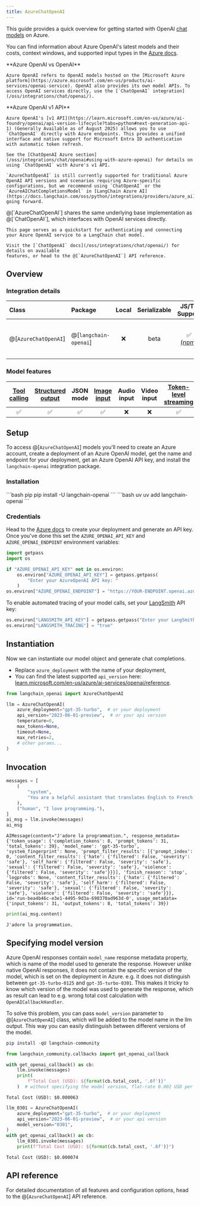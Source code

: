 ```yaml
---
title: AzureChatOpenAI
---
```


This guide provides a quick overview for getting started with OpenAI [chat models](/oss/langchain/models) on Azure.

You can find information about Azure OpenAI's latest models and their costs, context windows, and supported input types in the [Azure docs](https://learn.microsoft.com/en-us/azure/ai-services/openai/concepts/models).

<Info>
    **Azure OpenAI vs OpenAI**

    Azure OpenAI refers to OpenAI models hosted on the [Microsoft Azure platform](https://azure.microsoft.com/en-us/products/ai-services/openai-service). OpenAI also provides its own model APIs. To access OpenAI services directly, use the [`ChatOpenAI` integration](/oss/integrations/chat/openai/).
</Info>

<Info>
    **Azure OpenAI v1 API**

    Azure OpenAI's [v1 API](https://learn.microsoft.com/en-us/azure/ai-foundry/openai/api-version-lifecycle?tabs=python#next-generation-api-1) (Generally Available as of August 2025) allows you to use `ChatOpenAI` directly with Azure endpoints. This provides a unified interface and native support for Microsoft Entra ID authentication with automatic token refresh.

    See the [ChatOpenAI Azure section](/oss/integrations/chat/openai#using-with-azure-openai) for details on using `ChatOpenAI` with Azure's v1 API.

    `AzureChatOpenAI` is still currently supported for traditional Azure OpenAI API versions and scenarios requiring Azure-specific configurations, but we recommend using `ChatOpenAI` or the `AzureAIChatCompletionsModel` in [LangChain Azure AI](https://docs.langchain.com/oss/python/integrations/providers/azure_ai) going forward.
</Info>

<Note>
    @[`AzureChatOpenAI`] shares the same underlying base implementation as @[`ChatOpenAI`],
    which interfaces with OpenAI services directly.

    This page serves as a quickstart for authenticating and connecting your Azure OpenAI service to a LangChain chat model.

    Visit the [`ChatOpenAI` docs](/oss/integrations/chat/openai/) for details on available
    features, or head to the @[`AzureChatOpenAI`] API reference.
</Note>

## Overview

### Integration details

| Class | Package | <Tooltip tip="Can run on local hardware" cta="Learn more" href="/oss/langchain/models#local-models">Local</Tooltip> | Serializable | JS/TS Support | Downloads | Latest Version |
| :--- | :--- | :---: | :---: |  :---: | :---: | :---: |
| @[`AzureChatOpenAI`] | @[`langchain-openai`] | ❌ | beta | ✅ [(npm)](https://js.langchain.com/docs/integrations/chat/openai) | <a href="https://pypi.org/project/langchain-openai/" target="_blank"><img src="https://static.pepy.tech/badge/langchain-openai/month" alt="Downloads per month" noZoom height="100" class="rounded" /></a> | <a href="https://pypi.org/project/langchain-openai/" target="_blank"><img src="https://img.shields.io/pypi/v/langchain-openai?style=flat-square&label=%20&color=orange" alt="PyPI - Latest version" noZoom height="100" class="rounded" /></a> |

### Model features

| [Tool calling](/oss/langchain/tools) | [Structured output](/oss/langchain/structured-output) | JSON mode | [Image input](/oss/langchain/messages#multimodal) | Audio input | Video input | [Token-level streaming](/oss/langchain/streaming/) | Native async | [Token usage](/oss/langchain/models#token-usage) | [Logprobs](/oss/langchain/models#log-probabilities) |
| :---: | :---: | :---: | :---: |  :---: | :---: | :---: | :---: | :---: | :---: |
| ✅ | ✅ | ✅ | ✅ | ❌ | ❌ | ✅ | ✅ | ✅ | ✅ |

## Setup

To access @[`AzureChatOpenAI`] models you'll need to create an Azure account, create a deployment of an Azure OpenAI model, get the name and endpoint for your deployment, get an Azure OpenAI API key, and install the `langchain-openai` integration package.

### Installation

<CodeGroup>
    ```bash pip
    pip install -U langchain-openai
    ```
    ```bash uv
    uv add langchain-openai
    ```
</CodeGroup>

### Credentials

Head to the [Azure docs](https://learn.microsoft.com/en-us/azure/ai-services/openai/chatgpt-quickstart?tabs=command-line%2Cpython-new&pivots=programming-language-python) to create your deployment and generate an API key. Once you've done this set the `AZURE_OPENAI_API_KEY` and `AZURE_OPENAI_ENDPOINT` environment variables:

```python
import getpass
import os

if "AZURE_OPENAI_API_KEY" not in os.environ:
    os.environ["AZURE_OPENAI_API_KEY"] = getpass.getpass(
        "Enter your AzureOpenAI API key: "
    )
os.environ["AZURE_OPENAI_ENDPOINT"] = "https://YOUR-ENDPOINT.openai.azure.com/"
```

To enable automated tracing of your model calls, set your [LangSmith](https://docs.smith.langchain.com/) API key:

```python
os.environ["LANGSMITH_API_KEY"] = getpass.getpass("Enter your LangSmith API key: ")
os.environ["LANGSMITH_TRACING"] = "true"
```

## Instantiation

Now we can instantiate our model object and generate chat completions.

- Replace `azure_deployment` with the name of your deployment,
- You can find the latest supported `api_version` here: [learn.microsoft.com/en-us/azure/ai-services/openai/reference](https://learn.microsoft.com/en-us/azure/ai-services/openai/reference).

```python
from langchain_openai import AzureChatOpenAI

llm = AzureChatOpenAI(
    azure_deployment="gpt-35-turbo",  # or your deployment
    api_version="2023-06-01-preview",  # or your api version
    temperature=0,
    max_tokens=None,
    timeout=None,
    max_retries=2,
    # other params...
)
```

## Invocation

```python
messages = [
    (
        "system",
        "You are a helpful assistant that translates English to French. Translate the user sentence.",
    ),
    ("human", "I love programming."),
]
ai_msg = llm.invoke(messages)
ai_msg
```

```output
AIMessage(content="J'adore la programmation.", response_metadata={'token_usage': {'completion_tokens': 8, 'prompt_tokens': 31, 'total_tokens': 39}, 'model_name': 'gpt-35-turbo', 'system_fingerprint': None, 'prompt_filter_results': [{'prompt_index': 0, 'content_filter_results': {'hate': {'filtered': False, 'severity': 'safe'}, 'self_harm': {'filtered': False, 'severity': 'safe'}, 'sexual': {'filtered': False, 'severity': 'safe'}, 'violence': {'filtered': False, 'severity': 'safe'}}}], 'finish_reason': 'stop', 'logprobs': None, 'content_filter_results': {'hate': {'filtered': False, 'severity': 'safe'}, 'self_harm': {'filtered': False, 'severity': 'safe'}, 'sexual': {'filtered': False, 'severity': 'safe'}, 'violence': {'filtered': False, 'severity': 'safe'}}}, id='run-bea4b46c-e3e1-4495-9d3a-698370ad963d-0', usage_metadata={'input_tokens': 31, 'output_tokens': 8, 'total_tokens': 39})
```

```python
print(ai_msg.content)
```

```output
J'adore la programmation.
```

## Specifying model version

Azure OpenAI responses contain `model_name` response metadata property, which is name of the model used to generate the response. However unlike native OpenAI responses, it does not contain the specific version of the model, which is set on the deployment in Azure. e.g. it does not distinguish between `gpt-35-turbo-0125` and `gpt-35-turbo-0301`. This makes it tricky to know which version of the model was used to generate the response, which as result can lead to e.g. wrong total cost calculation with `OpenAICallbackHandler`.

To solve this problem, you can pass `model_version` parameter to @[`AzureChatOpenAI`] class, which will be added to the model name in the llm output. This way you can easily distinguish between different versions of the model.

```python
pip install -qU langchain-community
```

```python
from langchain_community.callbacks import get_openai_callback

with get_openai_callback() as cb:
    llm.invoke(messages)
    print(
        f"Total Cost (USD): ${format(cb.total_cost, '.6f')}"
    )  # without specifying the model version, flat-rate 0.002 USD per 1k input and output tokens is used
```

```output
Total Cost (USD): $0.000063
```

```python
llm_0301 = AzureChatOpenAI(
    azure_deployment="gpt-35-turbo",  # or your deployment
    api_version="2023-06-01-preview",  # or your api version
    model_version="0301",
)
with get_openai_callback() as cb:
    llm_0301.invoke(messages)
    print(f"Total Cost (USD): ${format(cb.total_cost, '.6f')}")
```

```output
Total Cost (USD): $0.000074
```

## API reference

For detailed documentation of all features and configuration options, head to the @[`AzureChatOpenAI`] API reference.
